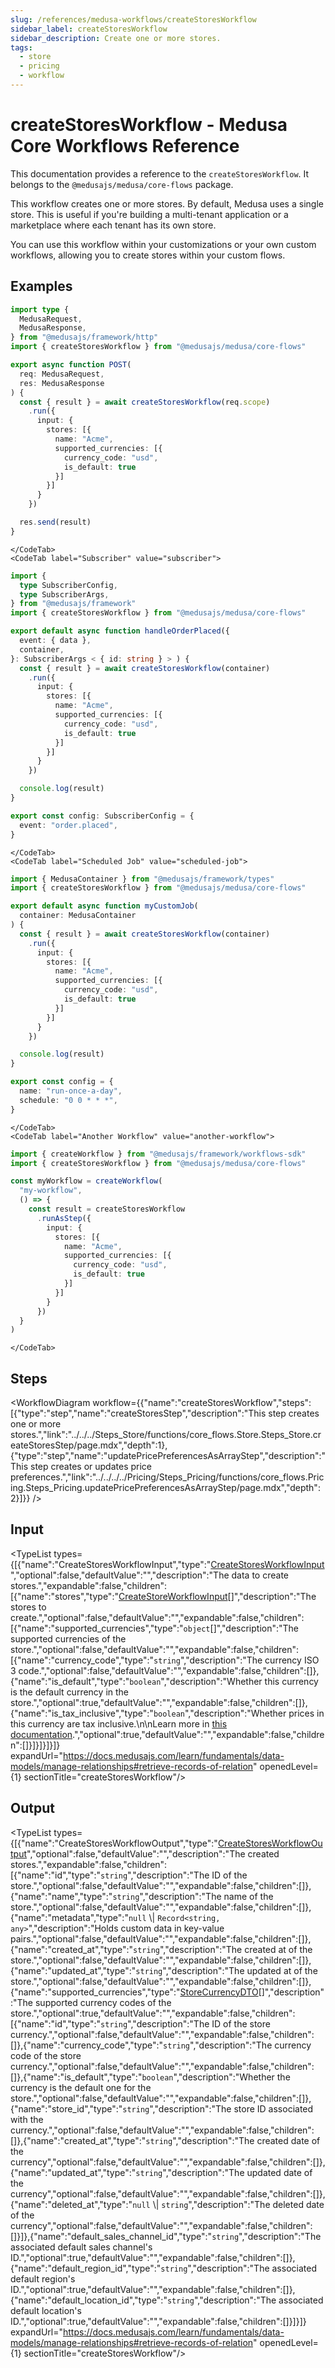 ```yaml
---
slug: /references/medusa-workflows/createStoresWorkflow
sidebar_label: createStoresWorkflow
sidebar_description: Create one or more stores.
tags:
  - store
  - pricing
  - workflow
---
```



# createStoresWorkflow - Medusa Core Workflows Reference

This documentation provides a reference to the `createStoresWorkflow`. It belongs to the `@medusajs/medusa/core-flows` package.

This workflow creates one or more stores. By default, Medusa uses a single store. This is useful
if you're building a multi-tenant application or a marketplace where each tenant has its own store.

You can use this workflow within your customizations or your own custom workflows, allowing you to
create stores within your custom flows.

<SourceCodeLink link="https://github.com/medusajs/medusa/blob/cab00ff2b8935fdd788157ee36402ae59b079268/packages/core/core-flows/src/store/workflows/create-stores.ts#L54" />

## Examples

<CodeTabs group="workflow-exection">
    <CodeTab label="API Route" value="api-route">
    
```ts title="src/api/workflow/route.ts"
import type {
  MedusaRequest,
  MedusaResponse,
} from "@medusajs/framework/http"
import { createStoresWorkflow } from "@medusajs/medusa/core-flows"

export async function POST(
  req: MedusaRequest,
  res: MedusaResponse
) {
  const { result } = await createStoresWorkflow(req.scope)
    .run({
      input: {
        stores: [{
          name: "Acme",
          supported_currencies: [{
            currency_code: "usd",
            is_default: true
          }]
        }]
      }
    })

  res.send(result)
}
```

    </CodeTab>
    <CodeTab label="Subscriber" value="subscriber">
    
```ts title="src/subscribers/order-placed.ts"
import {
  type SubscriberConfig,
  type SubscriberArgs,
} from "@medusajs/framework"
import { createStoresWorkflow } from "@medusajs/medusa/core-flows"

export default async function handleOrderPlaced({
  event: { data },
  container,
}: SubscriberArgs < { id: string } > ) {
  const { result } = await createStoresWorkflow(container)
    .run({
      input: {
        stores: [{
          name: "Acme",
          supported_currencies: [{
            currency_code: "usd",
            is_default: true
          }]
        }]
      }
    })

  console.log(result)
}

export const config: SubscriberConfig = {
  event: "order.placed",
}
```

    </CodeTab>
    <CodeTab label="Scheduled Job" value="scheduled-job">
    
```ts title="src/jobs/message-daily.ts"
import { MedusaContainer } from "@medusajs/framework/types"
import { createStoresWorkflow } from "@medusajs/medusa/core-flows"

export default async function myCustomJob(
  container: MedusaContainer
) {
  const { result } = await createStoresWorkflow(container)
    .run({
      input: {
        stores: [{
          name: "Acme",
          supported_currencies: [{
            currency_code: "usd",
            is_default: true
          }]
        }]
      }
    })

  console.log(result)
}

export const config = {
  name: "run-once-a-day",
  schedule: "0 0 * * *",
}
```

    </CodeTab>
    <CodeTab label="Another Workflow" value="another-workflow">
    
```ts title="src/workflows/my-workflow.ts"
import { createWorkflow } from "@medusajs/framework/workflows-sdk"
import { createStoresWorkflow } from "@medusajs/medusa/core-flows"

const myWorkflow = createWorkflow(
  "my-workflow",
  () => {
    const result = createStoresWorkflow
      .runAsStep({
        input: {
          stores: [{
            name: "Acme",
            supported_currencies: [{
              currency_code: "usd",
              is_default: true
            }]
          }]
        }
      })
  }
)
```

    </CodeTab>
  </CodeTabs>

## Steps

<WorkflowDiagram workflow={{"name":"createStoresWorkflow","steps":[{"type":"step","name":"createStoresStep","description":"This step creates one or more stores.","link":"../../../Steps_Store/functions/core_flows.Store.Steps_Store.createStoresStep/page.mdx","depth":1},{"type":"step","name":"updatePricePreferencesAsArrayStep","description":"This step creates or updates price preferences.","link":"../../../../Pricing/Steps_Pricing/functions/core_flows.Pricing.Steps_Pricing.updatePricePreferencesAsArrayStep/page.mdx","depth":2}]}} />

## Input

<TypeList types={[{"name":"CreateStoresWorkflowInput","type":"[CreateStoresWorkflowInput](../../../../types/core_flows.CreateStoresWorkflowInput/page.mdx)","optional":false,"defaultValue":"","description":"The data to create stores.","expandable":false,"children":[{"name":"stores","type":"[CreateStoreWorkflowInput](../../../../../types/WorkflowTypes/StoreWorkflow/types/types.WorkflowTypes.StoreWorkflow.CreateStoreWorkflowInput/page.mdx)[]","description":"The stores to create.","optional":false,"defaultValue":"","expandable":false,"children":[{"name":"supported_currencies","type":"`object`[]","description":"The supported currencies of the store.","optional":false,"defaultValue":"","expandable":false,"children":[{"name":"currency_code","type":"`string`","description":"The currency ISO 3 code.","optional":false,"defaultValue":"","expandable":false,"children":[]},{"name":"is_default","type":"`boolean`","description":"Whether this currency is the default currency in the store.","optional":true,"defaultValue":"","expandable":false,"children":[]},{"name":"is_tax_inclusive","type":"`boolean`","description":"Whether prices in this currency are tax inclusive.\n\nLearn more in [this documentation](https://docs.medusajs.com/resources/commerce-modules/pricing/tax-inclusive-pricing).","optional":true,"defaultValue":"","expandable":false,"children":[]}]}]}]}]} expandUrl="https://docs.medusajs.com/learn/fundamentals/data-models/manage-relationships#retrieve-records-of-relation" openedLevel={1} sectionTitle="createStoresWorkflow"/>

## Output

<TypeList types={[{"name":"CreateStoresWorkflowOutput","type":"[CreateStoresWorkflowOutput](../../../../types/core_flows.CreateStoresWorkflowOutput/page.mdx)","optional":false,"defaultValue":"","description":"The created stores.","expandable":false,"children":[{"name":"id","type":"`string`","description":"The ID of the store.","optional":false,"defaultValue":"","expandable":false,"children":[]},{"name":"name","type":"`string`","description":"The name of the store.","optional":false,"defaultValue":"","expandable":false,"children":[]},{"name":"metadata","type":"`null` \\| `Record<string, any>`","description":"Holds custom data in key-value pairs.","optional":false,"defaultValue":"","expandable":false,"children":[]},{"name":"created_at","type":"`string`","description":"The created at of the store.","optional":false,"defaultValue":"","expandable":false,"children":[]},{"name":"updated_at","type":"`string`","description":"The updated at of the store.","optional":false,"defaultValue":"","expandable":false,"children":[]},{"name":"supported_currencies","type":"[StoreCurrencyDTO](../../../../../store/interfaces/store.StoreCurrencyDTO/page.mdx)[]","description":"The supported currency codes of the store.","optional":true,"defaultValue":"","expandable":false,"children":[{"name":"id","type":"`string`","description":"The ID of the store currency.","optional":false,"defaultValue":"","expandable":false,"children":[]},{"name":"currency_code","type":"`string`","description":"The currency code of the store currency.","optional":false,"defaultValue":"","expandable":false,"children":[]},{"name":"is_default","type":"`boolean`","description":"Whether the currency is the default one for the store.","optional":false,"defaultValue":"","expandable":false,"children":[]},{"name":"store_id","type":"`string`","description":"The store ID associated with the currency.","optional":false,"defaultValue":"","expandable":false,"children":[]},{"name":"created_at","type":"`string`","description":"The created date of the currency","optional":false,"defaultValue":"","expandable":false,"children":[]},{"name":"updated_at","type":"`string`","description":"The updated date of the currency","optional":false,"defaultValue":"","expandable":false,"children":[]},{"name":"deleted_at","type":"`null` \\| `string`","description":"The deleted date of the currency","optional":false,"defaultValue":"","expandable":false,"children":[]}]},{"name":"default_sales_channel_id","type":"`string`","description":"The associated default sales channel's ID.","optional":true,"defaultValue":"","expandable":false,"children":[]},{"name":"default_region_id","type":"`string`","description":"The associated default region's ID.","optional":true,"defaultValue":"","expandable":false,"children":[]},{"name":"default_location_id","type":"`string`","description":"The associated default location's ID.","optional":true,"defaultValue":"","expandable":false,"children":[]}]}]} expandUrl="https://docs.medusajs.com/learn/fundamentals/data-models/manage-relationships#retrieve-records-of-relation" openedLevel={1} sectionTitle="createStoresWorkflow"/>
